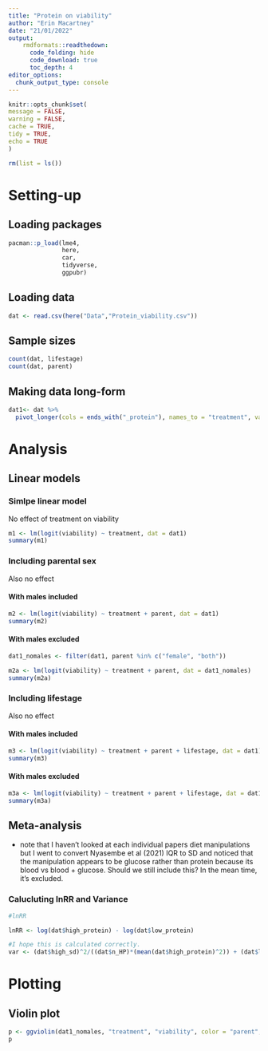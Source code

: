 ```yaml
---
title: "Protein on viability"
author: "Erin Macartney"
date: "21/01/2022"
output: 
    rmdformats::readthedown:
      code_folding: hide
      code_download: true
      toc_depth: 4
editor_options: 
  chunk_output_type: console
---
```


```r
knitr::opts_chunk$set(
message = FALSE,
warning = FALSE,
cache = TRUE, 
tidy = TRUE, 
echo = TRUE
)

rm(list = ls())
```


# Setting-up {.tabset}

## Loading packages
```r
pacman::p_load(lme4,
               here,
               car,
               tidyverse,
               ggpubr)
```

## Loading data
```r
dat <- read.csv(here("Data","Protein_viability.csv"))
```

## Sample sizes
```r
count(dat, lifestage)
count(dat, parent)
```

## Making data long-form 
```r
dat1<- dat %>%
  pivot_longer(cols = ends_with("_protein"), names_to = "treatment", values_to = "viability")
```

# Analysis 

## Linear models {.tabset}

### Simlpe linear model
No effect of treatment on viability
```r
m1 <- lm(logit(viability) ~ treatment, dat = dat1)
summary(m1)
```

### Including parental sex
Also no effect

#### With males included
```r
m2 <- lm(logit(viability) ~ treatment + parent, dat = dat1)
summary(m2)
```

#### With males excluded
```r
dat1_nomales <- filter(dat1, parent %in% c("female", "both"))

m2a <- lm(logit(viability) ~ treatment + parent, dat = dat1_nomales)
summary(m2a)
```

### Including lifestage
Also no effect

#### With males included
```r
m3 <- lm(logit(viability) ~ treatment + parent + lifestage, dat = dat1)
summary(m3)
```

#### With males excluded
```r
m3a <- lm(logit(viability) ~ treatment + parent + lifestage, dat = dat1_nomales)
summary(m3a)
```


## Meta-analysis
* note that I haven't looked at each individual papers diet manipulations but I went to convert Nyasembe et al (2021) IQR to SD and noticed that the manipulation appears to be glucose rather than protein because its blood vs blood + glucose. Should we still include this? In the mean time, it's excluded. 

### Calucluting lnRR and Variance
``` r
#lnRR 

lnRR <- log(dat$high_protein) - log(dat$low_protein)

#I hope this is calculated correctly.
var <- (dat$high_sd)^2/((dat$n_HP)*(mean(dat$high_protein)^2)) + (dat$low_sd)^2/((dat$n_HP)*(mean(dat$low_protein)^2))

```


# Plotting

## Violin plot
``` r
p <- ggviolin(dat1_nomales, "treatment", "viability", color = "parent", add = c("jitter", "mean_sd"))
p
```
